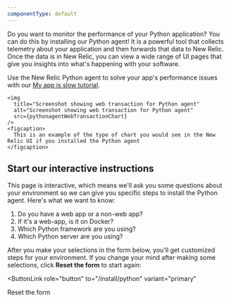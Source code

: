 ```yaml
---
componentType: default
---
```




Do you want to monitor the performance of your Python application? You can do this by installing our Python agent! It is a powerful tool that collects telemetry about your application and then forwards that data to New Relic. Once the data is in New Relic, you can view a wide range of UI pages that give you insights into what's happening with your software.

Use the New Relic Python agent to solve your app's performance issues with our [My app is slow tutorial](/docs/journey-app-slow/root-causes/). 


    <img
      title="Screenshot showing web transaction for Python agent"
      alt="Screenshot showing web transaction for Python agent"
      src={pythonagentWebTransactionChart}
    />
    <figcaption>
      This is an example of the type of chart you would see in the New Relic UI if you installed the Python agent
    </figcaption>

## Start our interactive instructions

This page is interactive, which means we'll ask you some questions about your environment so we can give you specific steps to install the Python agent. Here's what we want to know:

1. Do you have a web app or a non-web app?
2. If it's a web-app, is it on Docker?
3. Which Python framework are you using?
4. Which Python server are you using?

After you make your selections in the form below, you'll get customized steps for your environment. If you change your mind after making some selections, click **Reset the form** to start again:

<ButtonLink
  role="button"
  to="/install/python"
  variant="primary"
>
  Reset the form
</ButtonLink>